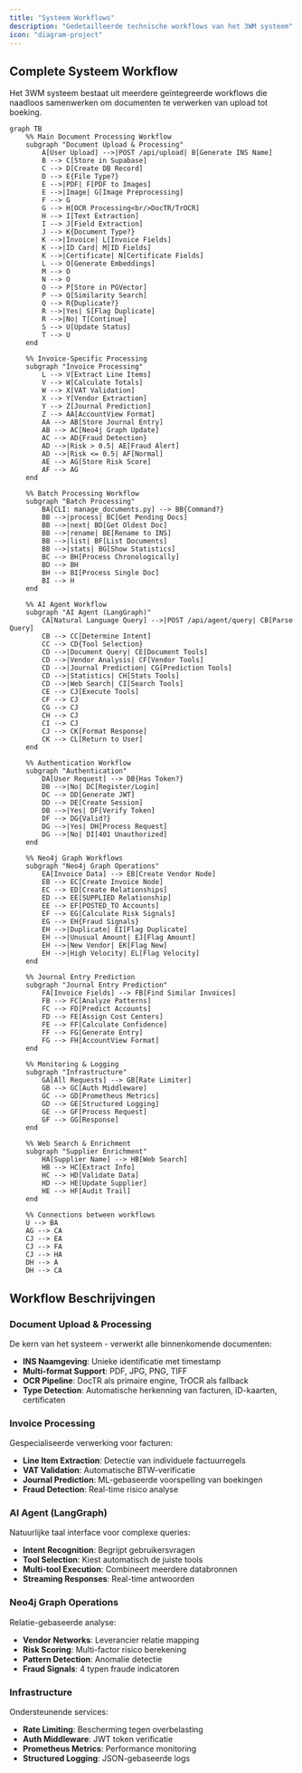 ```yaml
---
title: "Systeem Workflows"
description: "Gedetailleerde technische workflows van het 3WM systeem"
icon: "diagram-project"
---
```


## Complete Systeem Workflow

Het 3WM systeem bestaat uit meerdere geïntegreerde workflows die naadloos samenwerken om documenten te verwerken van upload tot boeking.

```mermaid
graph TB
    %% Main Document Processing Workflow
    subgraph "Document Upload & Processing"
        A[User Upload] -->|POST /api/upload| B[Generate INS Name]
        B --> C[Store in Supabase]
        C --> D[Create DB Record]
        D --> E{File Type?}
        E -->|PDF| F[PDF to Images]
        E -->|Image| G[Image Preprocessing]
        F --> G
        G --> H[OCR Processing<br/>DocTR/TrOCR]
        H --> I[Text Extraction]
        I --> J[Field Extraction]
        J --> K{Document Type?}
        K -->|Invoice| L[Invoice Fields]
        K -->|ID Card| M[ID Fields]
        K -->|Certificate| N[Certificate Fields]
        L --> O[Generate Embeddings]
        M --> O
        N --> O
        O --> P[Store in PGVector]
        P --> Q[Similarity Search]
        Q --> R{Duplicate?}
        R -->|Yes| S[Flag Duplicate]
        R -->|No| T[Continue]
        S --> U[Update Status]
        T --> U
    end

    %% Invoice-Specific Processing
    subgraph "Invoice Processing"
        L --> V[Extract Line Items]
        V --> W[Calculate Totals]
        W --> X[VAT Validation]
        X --> Y[Vendor Extraction]
        Y --> Z[Journal Prediction]
        Z --> AA[AccountView Format]
        AA --> AB[Store Journal Entry]
        AB --> AC[Neo4j Graph Update]
        AC --> AD{Fraud Detection}
        AD -->|Risk > 0.5| AE[Fraud Alert]
        AD -->|Risk <= 0.5| AF[Normal]
        AE --> AG[Store Risk Score]
        AF --> AG
    end

    %% Batch Processing Workflow
    subgraph "Batch Processing"
        BA[CLI: manage_documents.py] --> BB{Command?}
        BB -->|process| BC[Get Pending Docs]
        BB -->|next| BD[Get Oldest Doc]
        BB -->|rename| BE[Rename to INS]
        BB -->|list| BF[List Documents]
        BB -->|stats| BG[Show Statistics]
        BC --> BH[Process Chronologically]
        BD --> BH
        BH --> BI[Process Single Doc]
        BI --> H
    end

    %% AI Agent Workflow
    subgraph "AI Agent (LangGraph)"
        CA[Natural Language Query] -->|POST /api/agent/query| CB[Parse Query]
        CB --> CC[Determine Intent]
        CC --> CD{Tool Selection}
        CD -->|Document Query| CE[Document Tools]
        CD -->|Vendor Analysis| CF[Vendor Tools]
        CD -->|Journal Prediction| CG[Prediction Tools]
        CD -->|Statistics| CH[Stats Tools]
        CD -->|Web Search| CI[Search Tools]
        CE --> CJ[Execute Tools]
        CF --> CJ
        CG --> CJ
        CH --> CJ
        CI --> CJ
        CJ --> CK[Format Response]
        CK --> CL[Return to User]
    end

    %% Authentication Workflow
    subgraph "Authentication"
        DA[User Request] --> DB{Has Token?}
        DB -->|No| DC[Register/Login]
        DC --> DD[Generate JWT]
        DD --> DE[Create Session]
        DB -->|Yes| DF[Verify Token]
        DF --> DG{Valid?}
        DG -->|Yes| DH[Process Request]
        DG -->|No| DI[401 Unauthorized]
    end

    %% Neo4j Graph Workflows
    subgraph "Neo4j Graph Operations"
        EA[Invoice Data] --> EB[Create Vendor Node]
        EB --> EC[Create Invoice Node]
        EC --> ED[Create Relationships]
        ED --> EE[SUPPLIED Relationship]
        EE --> EF[POSTED_TO Accounts]
        EF --> EG[Calculate Risk Signals]
        EG --> EH{Fraud Signals}
        EH -->|Duplicate| EI[Flag Duplicate]
        EH -->|Unusual Amount| EJ[Flag Amount]
        EH -->|New Vendor| EK[Flag New]
        EH -->|High Velocity| EL[Flag Velocity]
    end

    %% Journal Entry Prediction
    subgraph "Journal Entry Prediction"
        FA[Invoice Fields] --> FB[Find Similar Invoices]
        FB --> FC[Analyze Patterns]
        FC --> FD[Predict Accounts]
        FD --> FE[Assign Cost Centers]
        FE --> FF[Calculate Confidence]
        FF --> FG[Generate Entry]
        FG --> FH[AccountView Format]
    end

    %% Monitoring & Logging
    subgraph "Infrastructure"
        GA[All Requests] --> GB[Rate Limiter]
        GB --> GC[Auth Middleware]
        GC --> GD[Prometheus Metrics]
        GD --> GE[Structured Logging]
        GE --> GF[Process Request]
        GF --> GG[Response]
    end

    %% Web Search & Enrichment
    subgraph "Supplier Enrichment"
        HA[Supplier Name] --> HB[Web Search]
        HB --> HC[Extract Info]
        HC --> HD[Validate Data]
        HD --> HE[Update Supplier]
        HE --> HF[Audit Trail]
    end

    %% Connections between workflows
    U --> BA
    AG --> CA
    CJ --> EA
    CJ --> FA
    CJ --> HA
    DH --> A
    DH --> CA
```

## Workflow Beschrijvingen

### Document Upload & Processing
De kern van het systeem - verwerkt alle binnenkomende documenten:
- **INS Naamgeving**: Unieke identificatie met timestamp
- **Multi-format Support**: PDF, JPG, PNG, TIFF
- **OCR Pipeline**: DocTR als primaire engine, TrOCR als fallback
- **Type Detection**: Automatische herkenning van facturen, ID-kaarten, certificaten

### Invoice Processing
Gespecialiseerde verwerking voor facturen:
- **Line Item Extraction**: Detectie van individuele factuurregels
- **VAT Validation**: Automatische BTW-verificatie
- **Journal Prediction**: ML-gebaseerde voorspelling van boekingen
- **Fraud Detection**: Real-time risico analyse

### AI Agent (LangGraph)
Natuurlijke taal interface voor complexe queries:
- **Intent Recognition**: Begrijpt gebruikersvragen
- **Tool Selection**: Kiest automatisch de juiste tools
- **Multi-tool Execution**: Combineert meerdere databronnen
- **Streaming Responses**: Real-time antwoorden

### Neo4j Graph Operations
Relatie-gebaseerde analyse:
- **Vendor Networks**: Leverancier relatie mapping
- **Risk Scoring**: Multi-factor risico berekening
- **Pattern Detection**: Anomalie detectie
- **Fraud Signals**: 4 typen fraude indicatoren

### Infrastructure
Ondersteunende services:
- **Rate Limiting**: Bescherming tegen overbelasting
- **Auth Middleware**: JWT token verificatie
- **Prometheus Metrics**: Performance monitoring
- **Structured Logging**: JSON-gebaseerde logs 
